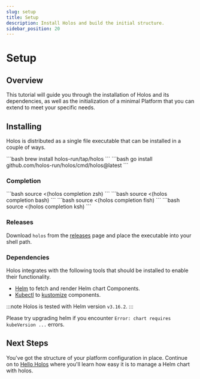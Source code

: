 ```yaml
---
slug: setup
title: Setup
description: Install Holos and build the initial structure.
sidebar_position: 20
---
```



# Setup

## Overview

This tutorial will guide you through the installation of Holos and its
dependencies, as well as the initialization of a minimal Platform that you can
extend to meet your specific needs.

## Installing

Holos is distributed as a single file executable that can be installed in a
couple of ways.

<Tabs groupId="FE2C74C8-B3A3-4AEA-BBD3-F57FAA654B6F">
  <TabItem value="brew" label="Install with brew">
```bash
brew install holos-run/tap/holos
```
  </TabItem>
  <TabItem value="go" label="Go">
```bash
go install github.com/holos-run/holos/cmd/holos@latest
```
  </TabItem>
</Tabs>

### Completion

<Tabs groupId="65F79D28-2E57-4A90-8EBA-3D8758C80233">
  <TabItem value="zsh" label="zsh">
```bash
source <(holos completion zsh)
```
  </TabItem>
  <TabItem value="bash" label="bash">
```bash
source <(holos completion bash)
```
  </TabItem>
  <TabItem value="fish" label="fish">
```bash
source <(holos completion fish)
```
  </TabItem>
  <TabItem value="ksh" label="ksh">
```bash
source <(holos completion ksh)
```
  </TabItem>
</Tabs>

### Releases

Download `holos` from the [releases] page and place the executable into your
shell path.

### Dependencies

Holos integrates with the following tools that should be installed to enable
their functionality.

- [Helm] to fetch and render Helm chart Components.
- [Kubectl] to [kustomize] components.

:::note
Holos is tested with Helm version `v3.16.2`.
:::

Please try upgrading helm if you encounter `Error: chart requires kubeVersion
...` errors.

## Next Steps

You've got the structure of your platform configuration in place. Continue on to
[Hello Holos] where you'll learn how easy it is to manage a Helm chart with
holos.

[Helm]: https://github.com/helm/helm/releases
[Kubectl]: https://kubernetes.io/docs/tasks/tools/
[kustomize]: https://kustomize.io/
[Local Cluster]: ../topics/local-cluster.mdx
[Hello Holos]: ./hello-holos.mdx
[releases]: https://github.com/holos-run/holos/releases
[k3d]: https://k3d.io/
[OrbStack]: https://docs.orbstack.dev/install
[Docker]: https://docs.docker.com/get-started/get-docker/
